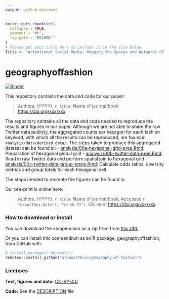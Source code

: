 ```yaml
---
output: github_document
---
```


<!-- README.md is generated from README.Rmd. Please edit that file -->

```r
knitr::opts_chunk$set(
  collapse = TRUE,
  comment = "#>",
  fig.path = "README-"
)
# Please put your title here to include it in the file below.
Title <- "Attentional Social Media: Mapping the Spaces and Networks of the Fashion Industry"
```

# geographyoffashion

[![Binder](https://mybinder.org/badge_logo.svg)](https://mybinder.org/v2/gh///master?urlpath=rstudio)

This repository contains the data and code for our paper:

> Authors, (YYYY). _`r Title`_. Name of journal/book <https://doi.org/xxx/xxx>

The repository contains all the data and code needed to reproduce the results and figures in our paper. Although we are not able to share the raw Twitter data publicly, the aggregated counts per hexagon for each fashion keyword, with which all the results can be reproduced, are found in `analysis/data/derived_data/`. The steps taken to produce this aggregated dataset can be found in:
- [analysis/00a-hexagonal-grid-prep.Rmd](analysis/00a-hexagonal-grid-prep.md): Preparation of hexagonal global grid
- [analysis/00b-twitter-data-prep.Rmd](analysis/00b-twitter-data-prep.md): Read in raw Twitter data and perform spatial join to hexagonal grid
- [analysis/00c-twitter-data-group-totals.Rmd](analysis/00c-twitter-data-group-totals.md): Calculate odds ratios, diversity metrics and group totals for each hexagonal cell

The steps needed to recreate the figures can be found in:

Our pre-print is online here:

> Authors, (YYYY). _`r Title`_. Name of journal/book, Accessed `r format(Sys.Date(), "%d %b %Y")`. Online at <https://doi.org/xxx/xxx>

### How to download or install

You can download the compendium as a zip from from [this URL](https://github.com/atepoorthuis/geography-of-fashion/archive/master.zip).

Or you can install this compendium as an R package, geographyoffashion, from GitHub with:


```r
# install.packages("devtools")
remotes::install_github("atepoorthuis/geography-of-fashion")
```


### Licenses

**Text, figures and data:**  [CC-BY-4.0](http://creativecommons.org/licenses/by/4.0/)

**Code:** See the [DESCRIPTION](DESCRIPTION) file
